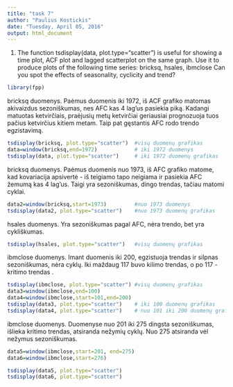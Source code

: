 ---
title: "task 7"
author: "Paulius Kostickis"
date: "Tuesday, April 05, 2016"
output: html_document
---

1. The function tsdisplay(data, plot.type="scatter") is useful
for showing a time plot, ACF plot and lagged scatterplot on the
same graph. Use it to produce plots of the following time series:
bricksq, hsales, ibmclose
Can you spot the effects of seasonality, cyclicity and trend?


```{r,message=FALSE}
library(fpp)
```

bricksq duomenys. Paėmus duomenis iki 1972, iš ACF grafiko matomas akivaizdus sezoniškumas, nes AFC kas 4 lag'us pasiekia piką. Kadangi matuotas ketvirčiais, praėjusių metų ketvirčiai geriausiai prognozuoja tuos pačius ketvirčius kitiem metam. Taip pat gęstantis AFC rodo trendo egzistavimą.
```{r}
tsdisplay(bricksq, plot.type="scatter")  #visų duomenų grafikas
data=window(bricksq,end=1972)            # iki 1972 duomenys
tsdisplay(data, plot.type="scatter")     # iki 1972 duomenų grafikas
```
bricksq duomenys. Paėmus duomenis nuo 1973, iš AFC grafiko matome, kad kovariacija apsivertė - iš teigiamo tapo neigiama ir pasiekia AFC žemumą kas 4 lag'us. Taigi yra sezoniškumas, dingo trendas, tačiau matomi cyklai.
```{r}
data2=window(bricksq,start=1973)         #nuo 1973 duomenys
tsdisplay(data2, plot.type="scatter")    #nuo 1973 duomenų grafikas
```

hsales duomenys. Yra sezoniškumas pagal AFC, nėra trendo, bet yra cykliškumas.
```{r}
tsdisplay(hsales, plot.type="scatter")   #visų duomenų grafikas
```

ibmclose duomenys. Imant duomenis iki 200, egzistuoja trendas ir silpnas sezoniškumas, nėra cyklų. Iki maždaug 117 buvo kilimo trendas, o po 117 - kritimo trendas  .
```{r}
tsdisplay(ibmclose, plot.type="scatter") #visų duomenų grafikas
data3=window(ibmclose,end=100)           
data4=window(ibmclose,start=101,end=200) 
tsdisplay(data3, plot.type="scatter")    # iki 100 duomenų grafikas
tsdisplay(data4, plot.type="scatter")    # nuo 101 iki 200 duomenų grafikas
```

ibmclose duomenys. Duomenyse nuo 201 iki 275 dingsta sezoniškumas, išlieka kritimo trendas, atsiranda nežymių cyklų. Nuo 275 atsiranda vėl nežymus sezoniškumas.
```{r}
data5=window(ibmclose,start=201, end=275)
data6=window(ibmclose,start=276)

tsdisplay(data5, plot.type="scatter")
tsdisplay(data6, plot.type="scatter")

```

